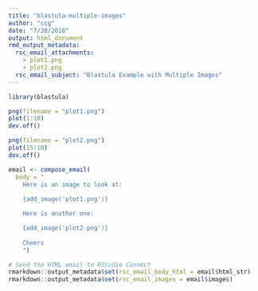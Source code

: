```yaml
---
title: "blastula-multiple-images"
author: "ccg"
date: "7/20/2018"
output: html_document
rmd_output_metadata:
  rsc_email_attachments:
    - plot1.png
    - plot2.png
  rsc_email_subject: "Blastula Example with Multiple Images"
---
```


```r
library(blastula)

png(filename = "plot1.png")
plot(1:10)
dev.off()

png(filename = "plot2.png")
plot(15:10)
dev.off()

email <- compose_email(
  body = "
    Here is an image to look at:
  
    {add_image('plot1.png')}

    Here is another one:

    {add_image('plot2.png')}
    
    Cheers
    ")

# Send the HTML email to RStudio Connect
rmarkdown::output_metadata$set(rsc_email_body_html = email$html_str)
rmarkdown::output_metadata$set(rsc_email_images = email$images)
```
